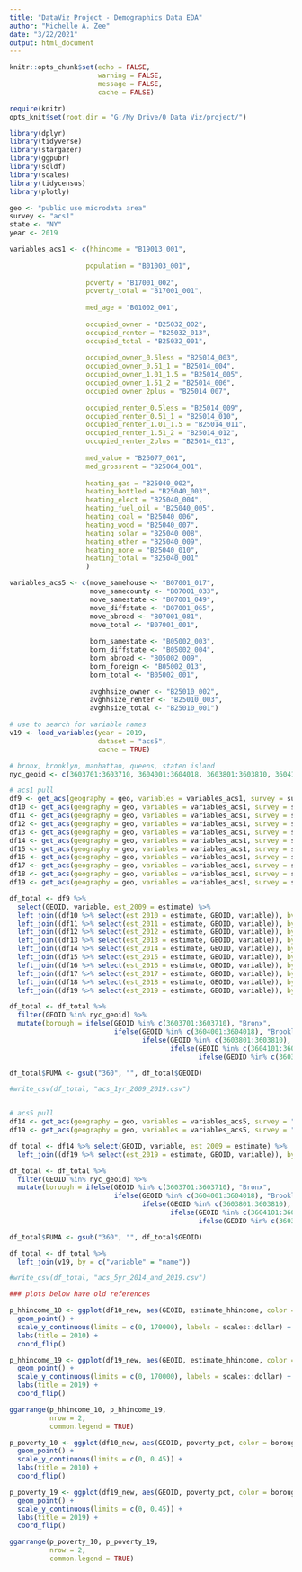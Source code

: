 ```yaml
---
title: "DataViz Project - Demographics Data EDA"
author: "Michelle A. Zee"
date: "3/22/2021"
output: html_document
---
```


```r
knitr::opts_chunk$set(echo = FALSE, 
                      warning = FALSE,
                      message = FALSE, 
                      cache = FALSE)

require(knitr)
opts_knit$set(root.dir = "G:/My Drive/0 Data Viz/project/")

library(dplyr)
library(tidyverse)
library(stargazer)
library(ggpubr)
library(sqldf)
library(scales)
library(tidycensus)
library(plotly)
```

```r
geo <- "public use microdata area"
survey <- "acs1"
state <- "NY"
year <- 2019

variables_acs1 <- c(hhincome = "B19013_001", 
                    
                   population = "B01003_001",
                   
                   poverty = "B17001_002",
                   poverty_total = "B17001_001",
                   
                   med_age = "B01002_001",
                   
                   occupied_owner = "B25032_002",
                   occupied_renter = "B25032_013",
                   occupied_total = "B25032_001",
                   
                   occupied_owner_0.5less = "B25014_003",
                   occupied_owner_0.51_1 = "B25014_004",
                   occupied_owner_1.01_1.5 = "B25014_005",
                   occupied_owner_1.51_2 = "B25014_006",
                   occupied_owner_2plus = "B25014_007",
                   
                   occupied_renter_0.5less = "B25014_009",
                   occupied_renter_0.51_1 = "B25014_010",
                   occupied_renter_1.01_1.5 = "B25014_011",
                   occupied_renter_1.51_2 = "B25014_012",
                   occupied_renter_2plus = "B25014_013",
                   
                   med_value = "B25077_001",
                   med_grossrent = "B25064_001",
                   
                   heating_gas = "B25040_002",
                   heating_bottled = "B25040_003",
                   heating_elect = "B25040_004",
                   heating_fuel_oil = "B25040_005",
                   heating_coal = "B25040_006",
                   heating_wood = "B25040_007",
                   heating_solar = "B25040_008",
                   heating_other = "B25040_009",
                   heating_none = "B25040_010",
                   heating_total = "B25040_001"
                   )

variables_acs5 <- c(move_samehouse <- "B07001_017",
                    move_samecounty <- "B07001_033",
                    move_samestate <- "B07001_049",
                    move_diffstate <- "B07001_065",
                    move_abroad <- "B07001_081",
                    move_total <- "B07001_001",
                    
                    born_samestate <- "B05002_003",
                    born_diffstate <- "B05002_004",
                    born_abroad <- "B05002_009",
                    born_foreign <- "B05002_013",
                    born_total <- "B05002_001",
                    
                    avghhsize_owner <- "B25010_002",
                    avghhsize_renter <- "B25010_003",
                    avghhsize_total <- "B25010_001")

# use to search for variable names
v19 <- load_variables(year = 2019,
                      dataset = "acs5",
                      cache = TRUE)

# bronx, brooklyn, manhattan, queens, staten island
nyc_geoid <- c(3603701:3603710, 3604001:3604018, 3603801:3603810, 3604101:3604114, 3603901:3603903) 

# acs1 pull
df9 <- get_acs(geography = geo, variables = variables_acs1, survey = survey, state = state, year = 2009)
df10 <- get_acs(geography = geo, variables = variables_acs1, survey = survey, state = state, year = 2010)
df11 <- get_acs(geography = geo, variables = variables_acs1, survey = survey, state = state, year = 2011)
df12 <- get_acs(geography = geo, variables = variables_acs1, survey = survey, state = state, year = 2012)
df13 <- get_acs(geography = geo, variables = variables_acs1, survey = survey, state = state, year = 2013)
df14 <- get_acs(geography = geo, variables = variables_acs1, survey = survey, state = state, year = 2014)
df15 <- get_acs(geography = geo, variables = variables_acs1, survey = survey, state = state, year = 2015)
df16 <- get_acs(geography = geo, variables = variables_acs1, survey = survey, state = state, year = 2016)
df17 <- get_acs(geography = geo, variables = variables_acs1, survey = survey, state = state, year = 2017)
df18 <- get_acs(geography = geo, variables = variables_acs1, survey = survey, state = state, year = 2018)
df19 <- get_acs(geography = geo, variables = variables_acs1, survey = survey, state = state, year = 2019)

df_total <- df9 %>%
  select(GEOID, variable, est_2009 = estimate) %>%
  left_join((df10 %>% select(est_2010 = estimate, GEOID, variable)), by = c("GEOID", "variable")) %>%
  left_join((df11 %>% select(est_2011 = estimate, GEOID, variable)), by = c("GEOID", "variable")) %>%
  left_join((df12 %>% select(est_2012 = estimate, GEOID, variable)), by = c("GEOID", "variable")) %>%
  left_join((df13 %>% select(est_2013 = estimate, GEOID, variable)), by = c("GEOID", "variable")) %>%
  left_join((df14 %>% select(est_2014 = estimate, GEOID, variable)), by = c("GEOID", "variable")) %>%
  left_join((df15 %>% select(est_2015 = estimate, GEOID, variable)), by = c("GEOID", "variable")) %>%
  left_join((df16 %>% select(est_2016 = estimate, GEOID, variable)), by = c("GEOID", "variable")) %>%
  left_join((df17 %>% select(est_2017 = estimate, GEOID, variable)), by = c("GEOID", "variable")) %>%
  left_join((df18 %>% select(est_2018 = estimate, GEOID, variable)), by = c("GEOID", "variable")) %>%
  left_join((df19 %>% select(est_2019 = estimate, GEOID, variable)), by = c("GEOID", "variable"))

df_total <- df_total %>%
  filter(GEOID %in% nyc_geoid) %>%
  mutate(borough = ifelse(GEOID %in% c(3603701:3603710), "Bronx",
                          ifelse(GEOID %in% c(3604001:3604018), "Brooklyn",
                                 ifelse(GEOID %in% c(3603801:3603810), "Manhattan",
                                        ifelse(GEOID %in% c(3604101:3604114), "Queens",
                                               ifelse(GEOID %in% c(3603901:3603903), "Staten Island", NA))))))

df_total$PUMA <- gsub("360", "", df_total$GEOID)

#write_csv(df_total, "acs_1yr_2009_2019.csv")


# acs5 pull
df14 <- get_acs(geography = geo, variables = variables_acs5, survey = "acs5", state = state, year = 2014)
df19 <- get_acs(geography = geo, variables = variables_acs5, survey = "acs5", state = state, year = 2019)

df_total <- df14 %>% select(GEOID, variable, est_2009 = estimate) %>%
  left_join((df19 %>% select(est_2019 = estimate, GEOID, variable)), by = c("GEOID", "variable"))

df_total <- df_total %>%
  filter(GEOID %in% nyc_geoid) %>%
  mutate(borough = ifelse(GEOID %in% c(3603701:3603710), "Bronx",
                          ifelse(GEOID %in% c(3604001:3604018), "Brooklyn",
                                 ifelse(GEOID %in% c(3603801:3603810), "Manhattan",
                                        ifelse(GEOID %in% c(3604101:3604114), "Queens",
                                               ifelse(GEOID %in% c(3603901:3603903), "Staten Island", NA))))))

df_total$PUMA <- gsub("360", "", df_total$GEOID)

df_total <- df_total %>%
  left_join(v19, by = c("variable" = "name"))

#write_csv(df_total, "acs_5yr_2014_and_2019.csv")

```

```r
### plots below have old references

p_hhincome_10 <- ggplot(df10_new, aes(GEOID, estimate_hhincome, color = borough, alpha = 0.5)) +
  geom_point() + 
  scale_y_continuous(limits = c(0, 170000), labels = scales::dollar) +
  labs(title = 2010) +
  coord_flip()

p_hhincome_19 <- ggplot(df19_new, aes(GEOID, estimate_hhincome, color = borough, alpha = 0.5)) + ###### inflation adjustment??
  geom_point() + 
  scale_y_continuous(limits = c(0, 170000), labels = scales::dollar) +
  labs(title = 2019) +
  coord_flip()

ggarrange(p_hhincome_10, p_hhincome_19,
          nrow = 2,
          common.legend = TRUE)
```

```r
p_poverty_10 <- ggplot(df10_new, aes(GEOID, poverty_pct, color = borough, alpha = 0.5)) +
  geom_point() + 
  scale_y_continuous(limits = c(0, 0.45)) +
  labs(title = 2010) +
  coord_flip()

p_poverty_19 <- ggplot(df19_new, aes(GEOID, poverty_pct, color = borough, alpha = 0.5)) +
  geom_point() + 
  scale_y_continuous(limits = c(0, 0.45)) +
  labs(title = 2019) +
  coord_flip()

ggarrange(p_poverty_10, p_poverty_19,
          nrow = 2,
          common.legend = TRUE)
```

